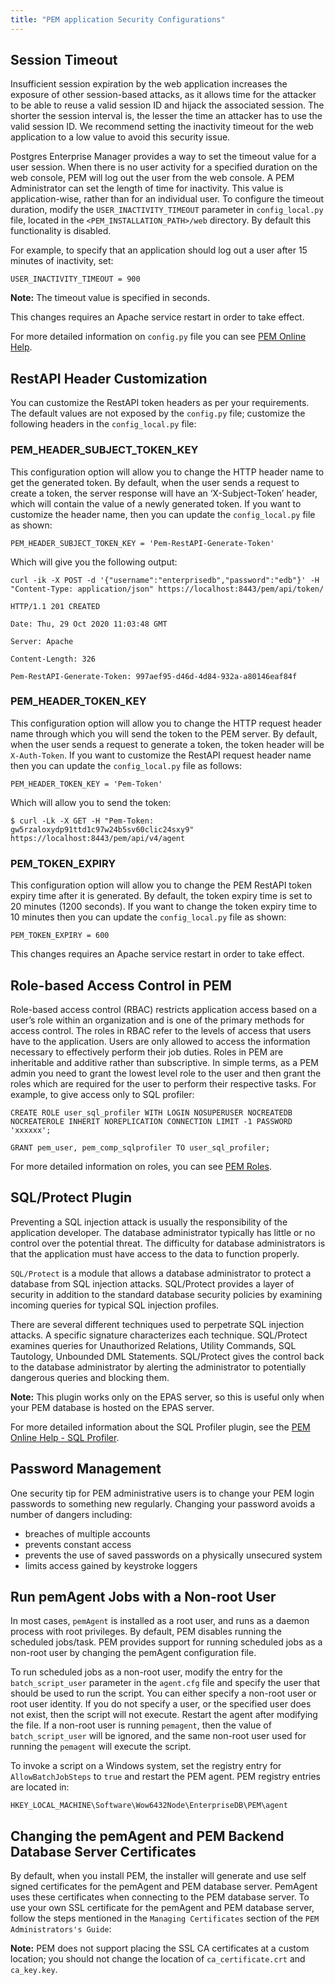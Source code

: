 ```yaml
---
title: "PEM application Security Configurations"
---
```


## Session Timeout

Insufficient session expiration by the web application increases the exposure of other session-based attacks, as it allows time for the attacker to be able to reuse a valid session ID and hijack the associated session. The shorter the session interval is, the lesser the time an attacker has to use the valid session ID. We recommend setting the inactivity timeout for the web application to a low value to avoid this security issue.

Postgres Enterprise Manager provides a way to set the timeout value for a user session. When there is no user activity for a specified duration on the web console, PEM will log out the user from the web console. A PEM Administrator can set the length of time for inactivity. This value is application-wise, rather than for an individual user. To configure the timeout duration, modify the `USER_INACTIVITY_TIMEOUT` parameter in `config_local.py` file, located in the `<PEM_INSTALLATION_PATH>/web` directory. By default this functionality is disabled.

For example, to specify that an application should log out a user after 15 minutes of inactivity, set:

`USER_INACTIVITY_TIMEOUT = 900`

**Note:** The timeout value is specified in seconds.

This changes requires an Apache service restart in order to take effect.

For more detailed information on `config.py` file you can see [PEM Online Help](https://www.enterprisedb.com/edb-docs/d/edb-postgres-enterprise-manager/reference/online-documentation/latest/pem_managing_configuration_settings.html).

## RestAPI Header Customization

You can customize the RestAPI token headers as per your requirements. The default values are not exposed by the `config.py` file; customize the following headers in the `config_local.py` file:

### PEM_HEADER_SUBJECT_TOKEN_KEY

This configuration option will allow you to change the HTTP header name to get the generated token. By default, when the user sends a request to create a token, the server response will have an ‘X-Subject-Token’ header, which will contain the value of a newly generated token. If you want to customize the header name, then you can update the `config_local.py` file as shown:

`PEM_HEADER_SUBJECT_TOKEN_KEY = 'Pem-RestAPI-Generate-Token'`

Which will give you the following output:

`curl -ik -X POST -d '{"username":"enterprisedb","password":"edb"}' -H "Content-Type: application/json" https://localhost:8443/pem/api/token/`

`HTTP/1.1 201 CREATED`

`Date: Thu, 29 Oct 2020 11:03:48 GMT`

`Server: Apache`

`Content-Length: 326`

`Pem-RestAPI-Generate-Token: 997aef95-d46d-4d84-932a-a80146eaf84f`

### PEM_HEADER_TOKEN_KEY

This configuration option will allow you to change the HTTP request header name through which you will send the token to the PEM server. By default, when the user sends a request to generate a token, the token header will be `X-Auth-Token`. If you want to customize the RestAPI request header name then you can update the `config_local.py` file as follows:

`PEM_HEADER_TOKEN_KEY = 'Pem-Token'`

Which will allow you to send the token:

`$ curl -Lk -X GET -H "Pem-Token: gw5rzaloxydp91ttd1c97w24b5sv60clic24sxy9" https://localhost:8443/pem/api/v4/agent`

### PEM_TOKEN_EXPIRY

This configuration option will allow you to change the PEM RestAPI token expiry time after it is generated. By default, the token expiry time is set to 20 minutes (1200 seconds). If you want to change the token expiry time to 10 minutes then you can update the `config_local.py` file as shown:

`PEM_TOKEN_EXPIRY = 600`

This changes requires an Apache service restart in order to take effect.

## Role-based Access Control in PEM

Role-based access control (RBAC) restricts application access based on a user’s role within an organization and is one of the primary methods for access control. The roles in RBAC refer to the levels of access that users have to the application. Users are only allowed to access the information necessary to effectively perform their job duties. Roles in PEM are inheritable and additive rather than subscriptive. In simple terms, as a PEM admin you need to grant the lowest level role to the user and then grant the roles which are required for the user to perform their respective tasks. For example, to give access only to SQL profiler:

`CREATE ROLE user_sql_profiler WITH LOGIN NOSUPERUSER NOCREATEDB NOCREATEROLE INHERIT NOREPLICATION CONNECTION LIMIT -1 PASSWORD 'xxxxxx';`

`GRANT pem_user, pem_comp_sqlprofiler TO user_sql_profiler;`

For more detailed information on roles, you can see [PEM Roles](https://www.enterprisedb.com/edb-docs/d/edb-postgres-enterprise-manager/reference/online-documentation/latest/pem_roles.html).

## SQL/Protect Plugin

Preventing a SQL injection attack is usually the responsibility of the application developer. The database administrator typically has little or no control over the potential threat. The difficulty for database administrators is that the application must have access to the data to function properly.

`SQL/Protect` is a module that allows a database administrator to protect a database from SQL injection attacks. SQL/Protect provides a layer of security in addition to the standard database security policies by examining incoming queries for typical SQL injection profiles.

There are several different techniques used to perpetrate SQL injection attacks. A specific signature characterizes each technique. SQL/Protect examines queries for Unauthorized Relations, Utility Commands, SQL Tautology, Unbounded DML Statements. SQL/Protect gives the control back to the database administrator by alerting the administrator to potentially dangerous queries and blocking them.

**Note:** This plugin works only on the EPAS server, so this is useful only when your PEM database is hosted on the EPAS server.

For more detailed information about the SQL Profiler plugin, see the [PEM Online Help - SQL Profiler](https://www.enterprisedb.com/edb-docs/d/edb-postgres-enterprise-manager/reference/online-documentation/latest/toc_pem_sql_profiler.html).

## Password Management

One security tip for PEM administrative users is to change your PEM login passwords to something new regularly. Changing your password avoids a number of dangers including:

-   breaches of multiple accounts
-   prevents constant access
-   prevents the use of saved passwords on a physically unsecured system
-   limits access gained by keystroke loggers

## Run pemAgent Jobs with a Non-root User

In most cases, `pemAgent` is installed as a root user, and runs as a daemon process with root privileges. By default, PEM disables running the scheduled jobs/task. PEM provides support for running scheduled jobs as a non-root user by changing the pemAgent configuration file.

To run scheduled jobs as a non-root user, modify the entry for the `batch_script_user` parameter in the `agent.cfg` file and specify the user that should be used to run the script. You can either specify a non-root user or root user identity. If you do not specify a user, or the specified user does not exist, then the script will not execute. Restart the agent after modifying the file. If a non-root user is running `pemagent`, then the value of `batch_script_user` will be ignored, and the same non-root user used for running the `pemagent` will execute the script.

To invoke a script on a Windows system, set the registry entry for `AllowBatchJobSteps` to `true` and restart the PEM agent. PEM registry entries are located in:

`HKEY_LOCAL_MACHINE\Software\Wow6432Node\EnterpriseDB\PEM\agent`

## Changing the pemAgent and PEM Backend Database Server Certificates

By default, when you install PEM, the installer will generate and use self signed certificates for the pemAgent and PEM database server. PemAgent uses these certificates when connecting to the PEM database server. To use your own SSL certificate for the pemAgent and PEM database server, follow the steps mentioned in the `Managing Certificates` section of the `PEM Administrators's Guide`:

**Note:** PEM does not support placing the SSL CA certificates at a custom location; you should not change the location of `ca_certificate.crt` and `ca_key.key`.